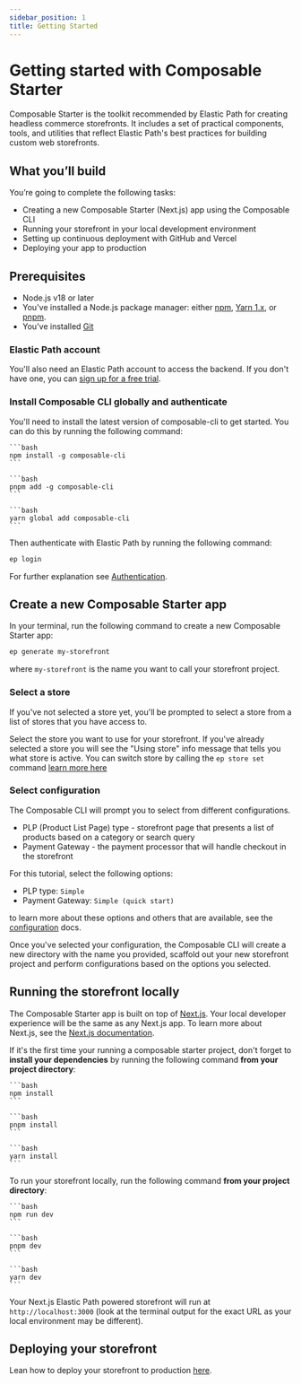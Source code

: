 ---
sidebar_position: 1
title: Getting Started
---


# Getting started with Composable Starter

Composable Starter is the toolkit recommended by Elastic Path for creating headless commerce storefronts. It includes a set of practical components, tools, and utilities that reflect Elastic Path's best practices for building custom web storefronts.

## What you’ll build

You’re going to complete the following tasks:

- Creating a new Composable Starter (Next.js) app using the Composable CLI
- Running your storefront in your local development environment
- Setting up continuous deployment with GitHub and Vercel
- Deploying your app to production

## Prerequisites

- Node.js v18 or later
- You've installed a Node.js package manager: either [npm](https://www.npmjs.com/get-npm), [Yarn 1.x](https://classic.yarnpkg.com/lang/en/docs/install), or [pnpm](https://pnpm.io/installation).
- You've installed [Git](https://git-scm.com/)

### Elastic Path account
You'll also need an Elastic Path account to access the backend. If you don't have one, you can [sign up for a free trial](https://useast.cm.elasticpath.com/free-trial).

### Install Composable CLI globally and authenticate

You'll need to install the latest version of composable-cli to get started. You can do this by running the following command:

<Tabs>

  <TabItem value="npm" label="NPM">

    ```bash
    npm install -g composable-cli
    ```

  </TabItem>

  <TabItem value="pnpm" label="PNPM">

    ```bash
    pnpm add -g composable-cli
    ```

  </TabItem>

  <TabItem value="yarn" label="YARN">

    ```bash
    yarn global add composable-cli
    ```

  </TabItem>
</Tabs>

Then authenticate with Elastic Path by running the following command:

```bash
ep login
```

For further explanation see [Authentication](/docs/composable-cli/installation#authentication).

## Create a new Composable Starter app

In your terminal, run the following command to create a new Composable Starter app:

```bash
ep generate my-storefront
```

where `my-storefront` is the name you want to call your storefront project.

### Select a store

If you've not selected a store yet, you'll be prompted to select a store from a list of stores that you have access to.

Select the store you want to use for your storefront. If you've already selected a store you will see the "Using store" info message that tells you what store is active. You can switch store by calling the `ep store set` command [learn more here](/docs/composable-cli/commands#command-reference)

### Select configuration

The Composable CLI will prompt you to select from different configurations.

- PLP (Product List Page) type - storefront page that presents a list of products based on a category or search query
- Payment Gateway - the payment processor that will handle checkout in the storefront

For this tutorial, select the following options:

- PLP type: `Simple`
- Payment Gateway: `Simple (quick start)`

to learn more about these options and others that are available, see the [configuration](/docs/category/configurations) docs.

Once you've selected your configuration, the Composable CLI will create a new directory with the name you provided, scaffold out your new storefront project and perform configurations based on the options you selected.


## Running the storefront locally

The Composable Starter app is built on top of [Next.js](https://nextjs.org/). Your local developer experience will be the same as any Next.js app. To learn more about Next.js, see the [Next.js documentation](https://nextjs.org/docs).

If it's the first time your running a composable starter project, don't forget to **install your dependencies** by running the following command **from your project directory**:

<Tabs>
  <TabItem value="npm" label="NPM">

    ```bash
    npm install
    ```

  </TabItem>
  <TabItem value="pnpm" label="PNPM">

    ```bash
    pnpm install
    ```

  </TabItem>
  <TabItem value="yarn" label="YARN">

    ```bash
    yarn install
    ```

  </TabItem>
</Tabs>

To run your storefront locally, run the following command **from your project directory**:

<Tabs>
  <TabItem value="npm" label="NPM">

    ```bash
    npm run dev
    ```

  </TabItem>
  <TabItem value="pnpm" label="PNPM">

    ```bash
    pnpm dev
    ```

  </TabItem>
  <TabItem value="yarn" label="YARN">

    ```bash
    yarn dev
    ```

  </TabItem>
</Tabs>

Your Next.js Elastic Path powered storefront will run at `http://localhost:3000` (look at the terminal output for the exact URL as your local environment may be different).

## Deploying your storefront

Lean how to deploy your storefront to production [here](/docs/composable-starter/deploy/storefront-deploy).